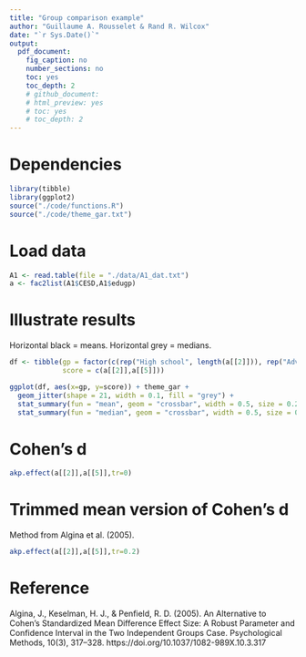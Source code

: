 ```yaml
---
title: "Group comparison example"
author: "Guillaume A. Rousselet & Rand R. Wilcox"
date: "`r Sys.Date()`"
output:
  pdf_document:
    fig_caption: no
    number_sections: no
    toc: yes
    toc_depth: 2
    # github_document:
    # html_preview: yes
    # toc: yes
    # toc_depth: 2
---
```


# Dependencies

```r
library(tibble)
library(ggplot2)
source("./code/functions.R")
source("./code/theme_gar.txt")
```

# Load data
```r
A1 <- read.table(file = "./data/A1_dat.txt")
a <- fac2list(A1$CESD,A1$edugp)
```

# Illustrate results

Horizontal black = means. 
Horizontal grey = medians.  

```r
df <- tibble(gp = factor(c(rep("High school", length(a[[2]])), rep("Advanced degree", length(a[[5]])))),
             score = c(a[[2]],a[[5]]))

ggplot(df, aes(x=gp, y=score)) + theme_gar +
  geom_jitter(shape = 21, width = 0.1, fill = "grey") +
  stat_summary(fun = "mean", geom = "crossbar", width = 0.5, size = 0.2) +
  stat_summary(fun = "median", geom = "crossbar", width = 0.5, size = 0.2, colour = "grey")
```

# Cohen's d
```r
akp.effect(a[[2]],a[[5]],tr=0)
```

# Trimmed mean version of Cohen's d

Method from Algina et al. (2005).
```r
akp.effect(a[[2]],a[[5]],tr=0.2)
```

# Reference

Algina, J., Keselman, H. J., & Penfield, R. D. (2005). An Alternative to Cohen’s Standardized Mean Difference Effect Size: A Robust Parameter and Confidence Interval in the Two Independent Groups Case. Psychological Methods, 10(3), 317–328. https://doi.org/10.1037/1082-989X.10.3.317

